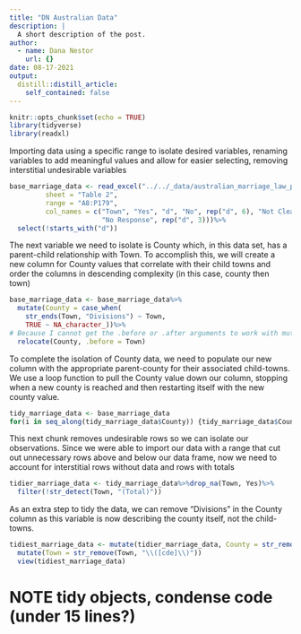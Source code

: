 ```yaml
---
title: "DN Australian Data"
description: |
  A short description of the post.
author:
  - name: Dana Nestor
    url: {}
date: 08-17-2021
output:
  distill::distill_article:
    self_contained: false
---
```



```r
knitr::opts_chunk$set(echo = TRUE)
library(tidyverse)
library(readxl)
```

Importing data using a specific range to isolate desired variables, renaming variables to add meaningful values and allow for easier selecting, removing interstitial undesirable variables

```r
base_marriage_data <- read_excel("../../_data/australian_marriage_law_postal_survey_2017_-_response_final.xls", 
         sheet = "Table 2", 
         range = "A8:P179", 
         col_names = c("Town", "Yes", "d", "No", rep("d", 6), "Not Clear", "d", 
                       "No Response", rep("d", 3)))%>%
  select(!starts_with("d"))
```
The next variable we need to isolate is County which, in this data set, has a parent-child relationship with Town. To accomplish this, we will create a new column for County values that correlate with their child towns and order the columns in descending complexity (in this case, county then town)

```r
base_marriage_data <- base_marriage_data%>%
  mutate(County = case_when(
    str_ends(Town, "Divisions") ~ Town, 
    TRUE ~ NA_character_))%>%
# Because I cannot get the .before or .after arguments to work with mutate(), I am using the relocate() function to move the County column before the Town column so we can maintain a descending order of complexity in governmental organizations
  relocate(County, .before = Town)
```

To complete the isolation of County data, we need to populate our new column with the appropriate parent-county for their associated child-towns. We use a loop function to pull the County value down our column, stopping when a new county is reached and then restarting itself with the new county value.

```r
tidy_marriage_data <- base_marriage_data
for(i in seq_along(tidy_marriage_data$County)) {tidy_marriage_data$County[i] <- ifelse(is.na(tidy_marriage_data$County[i]), tidy_marriage_data$County[i-1], tidy_marriage_data$County[i])}
```

This next chunk removes undesirable rows so we can isolate our observations. Since we were able to import our data with a range that cut out unnecessary rows above and below our data frame, now we need to account for interstitial rows without data and rows with totals

```r
tidier_marriage_data <- tidy_marriage_data%>%drop_na(Town, Yes)%>%
  filter(!str_detect(Town, "(Total)"))
```

As an extra step to tidy the data, we can remove "Divisions" in the County column as this variable is now describing the county itself, not the child-towns.



```r
tidiest_marriage_data <- mutate(tidier_marriage_data, County = str_remove(County, " Divisions"))%>%
  mutate(Town = str_remove(Town, "\\([cde]\\)"))
  view(tidiest_marriage_data)
```



# NOTE tidy objects, condense code (under 15 lines?)



